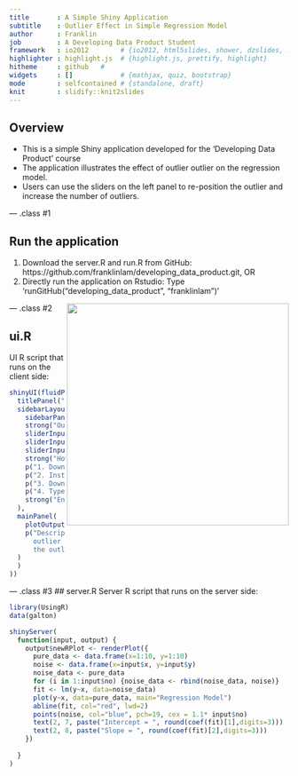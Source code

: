 ```yaml
---
title       : A Simple Shiny Application  
subtitle    : Outlier Effect in Simple Regression Model
author      : Franklin
job         : A Developing Data Product Student
framework   : io2012        # {io2012, html5slides, shower, dzslides, ...}
highlighter : highlight.js  # {highlight.js, prettify, highlight}
hitheme     : github   # 
widgets     : []            # {mathjax, quiz, bootstrap}
mode        : selfcontained # {standalone, draft}
knit        : slidify::knit2slides
---
```


## Overview

- This is a simple Shiny application developed for the 'Developing Data Product' course
- The application illustrates the effect of outlier 
  outlier on the regression model. 
- Users can use the sliders on the left panel to re-position the outlier and increase the number of outliers. 

--- .class #1 

## Run the application
1. Download the server.R and run.R from GitHub: https://github.com/franklinlam/developing_data_product.git, OR
2. Directly run the application on Rstudio: Type 'runGitHub("developing_data_product", "franklinlam")' 

<img align="right" height=400 src="assets/img/application-screen.png" />

--- .class #2 

## ui.R
UI R script that runs on the client side:
```r
shinyUI(fluidPage(
  titlePanel("Outlier Effect in Simple Regression Model"),
  sidebarLayout(
    sidebarPanel(
    strong("Outlier"),
    sliderInput(inputId='x', label='X-coordinate',value = 5, min = 1, max = 10, step = 0.5,),
    sliderInput(inputId='y', label='Y-coordinate',value = 5, min = 1, max = 10, step = 0.5,),
    sliderInput(inputId='no',label='Numbers',value = 1, min = 1, max = 5, step = 1,),
    strong("How to run the application"),
    p("1. Download and install RStudio"),
    p("2. Install the 'shiny' package on RStudio"),
    p("3. Download and save the server.R and ui.R in the current directory of RStudio"),
    p("4. Type 'runApp()' to run the application"),
    strong("Enjoy!")
  ),
  mainPanel(
    plotOutput('newRPlot'),
    p("Description: This is a simple Shiny application showing the effect of outlier 
      outlier on the regression model. You can use the sliders to re-position 
      the outlier and increase the number of outliers.")
  )
  )
))
```

--- .class #3
## server.R
Server R script that runs on the server side:

```r
library(UsingR)
data(galton)

shinyServer(
  function(input, output) {
    output$newRPlot <- renderPlot({
      pure_data <- data.frame(x=1:10, y=1:10)
      noise <- data.frame(x=input$x, y=input$y)
      noise_data <- pure_data
      for (i in 1:input$no) {noise_data <- rbind(noise_data, noise)}
      fit <- lm(y~x, data=noise_data)
      plot(y~x, data=pure_data, main="Regression Model")
      abline(fit, col="red", lwd=2)
      points(noise, col="blue", pch=19, cex = 1.1* input$no)
      text(2, 7, paste("Intercept = ", round(coef(fit)[1],digits=3)))
      text(2, 8, paste("Slope = ", round(coef(fit)[2],digits=3)))
    })
    
  }
)
```
